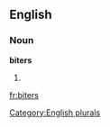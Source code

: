 ==English==

===Noun===
'''biters'''

# {{plural of|[[biter]]}}

[[Category:English plurals]]

[[fr:biters]]
